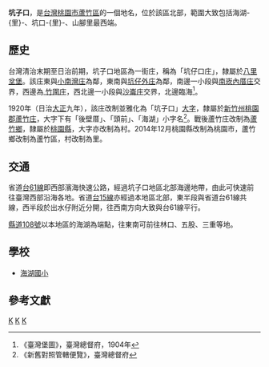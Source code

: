 {{noteTA
|1 = zh-cn:庄; zh-hk:庄; zh-tw:庄;
}}
{{Infobox Hokkien name
| title      = 坑子口
| hanji      = 坑仔口
| poj        = Kheⁿ-á-kháu
| hanlo      = 
| tl         = Khenn-á-kháu
| bp         = 
| hokkienipa = 
| lm  = 谷口
| image      = 
| image_size = 
| caption    = 
}}
'''坑子口'''，是[[台灣|台灣]][[桃園市|桃園市]][[蘆竹區|蘆竹區]]的一個地名，位於該區北部，範圍大致包括海湖-{里}-、坑口-{里}-、山腳里最西端。

==歷史==
台灣清治末期至日治前期，坑子口地區為一街庄，稱為「坑仔口庄」，隸屬於[[八里坌堡|八里坌堡]]。該庄東與[[小南灣庄|小南灣庄]]為鄰，東南與[[坑仔外庄|坑仔外庄]]為鄰，南邊一小段與[[南崁內厝庄|南崁內厝庄]]交界，西邊為[[竹圍 (桃園市)|
竹圍庄]]，西北邊一小段與[[沙崙_(桃園市)|沙崙庄]]交界，北邊臨海<ref>《臺灣堡圖》，臺灣總督府，1904年</ref>。

1920年（日治[[大正|大正]]九年），該庄改制並雅化為「坑子口」[[大字|大字]]，隸屬於[[新竹州|新竹州]][[桃園郡|桃園郡]][[蘆竹庄|蘆竹庄]]，大字下有「後壁厝」、「頭前」、「海湖」小字名<ref>《新舊對照管轄便覽》，臺灣總督府</ref>。戰後蘆竹庄改制為[[蘆竹鄉|蘆竹鄉]]，隸屬於[[桃園縣|桃園縣]]，大字亦改制為村。2014年12月桃園縣改制為桃園市，蘆竹鄉改制為蘆竹區，村改制為里。

==交通==
省道[[台61線|台61線]]即西部濱海快速公路，經過坑子口地區北部海邊地帶，由此可快速前往臺灣西部沿海各地。省道[[台15線|台15線]]亦經過本地區北部，東半段與省道台61線共線，西半段於出水仔附近分開，往西南方向大致與台61線平行。

[[縣道108號|縣道108號]]以本地區的海湖為端點，往東南可前往林口、五股、三重等地。

==學校==
*[[海湖國小|海湖國小]]

==參考文獻==
{{reflist}}

{{桃園郡}}

[[Category:蘆竹區地名|K]]
[[Category:蘆竹庄大字|K]] 
[[Category:八里坌堡|K]]